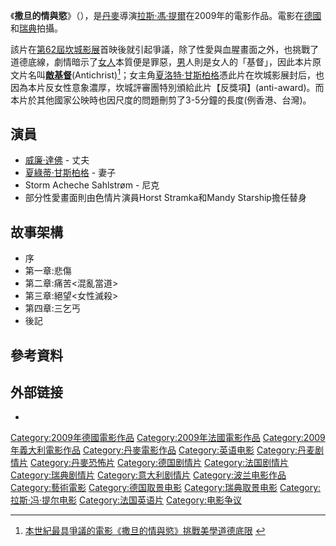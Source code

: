 {{noteTA
|T=zh-hans:反基督者; zh-tw:撒旦的情與慾; zh-hk:失落伊甸園;
|1=zh-hans:反基督者; zh-tw:撒旦的情與慾; zh-hk:失落伊甸園;
}}
{{Infobox film
| name = 撒旦的情與慾
| original_name = ''Antichrist''
| image = 
| caption = 
| director = [[拉斯·馮·提爾|拉斯·馮·提爾]]
| producer = Meta Louise Foldager
| writer = 拉斯·馮·提爾
| narrator = Willem Dafoe
| starring = [[威廉·達佛|威廉·達佛]]<br />[[夏洛特·甘斯柏格|夏綠蒂·甘斯柏格]]
| cinematography = Anthony Dod Mantle
| editing = Anders Refn
| studio = Zentropa
| distributor = Nordisk Film 
| released = {{flagicon|Denmark}}2009年5月20日<br />{{flagicon|Germany}} 2009年9月10日<br />{{flagicon|Taiwan}}2009年11月13日<ref>[http://app2.atmovies.com.tw/film/faen60870984 (台灣 開眼電影網)]</ref>
<br />[http://www.imdb.com/title/tt0870984/imdb ]</ref>
| runtime = 103分鐘<br>108分鐘
| country = {{DEN}}<br />{{GER}}<br />{{FRA}}<br />{{SWE}}<br />{{ITA}}<br />{{POL}}
| language = [[英語|英語]]
| budget = $11,000,000
| gross = $16,680,836
| followed_by = 
| hk_name = 失落伊甸园
| tw_name = 撒旦的情與慾
| cn_name = 反基督者
}}
《'''撒旦的情與慾'''》（{{lang-en|''Antichrist''}}），是[[丹麥|丹麥]]導演[[拉斯·馮·提爾|拉斯·馮·提爾]]在2009年的電影作品。電影在[[德國|德國]]和[[瑞典|瑞典]]拍攝。

該片在[[第62屆坎城影展|第62屆坎城影展]]首映後就引起爭議，除了性愛與血腥畫面之外，也挑戰了道德底線，劇情暗示了[[女人|女人]]本質便是罪惡，[[男|男]]人則是女人的「基督」，因此本片原文片名叫'''[[敵基督|敵基督]]'''(Antichrist)<ref>[http://tw.movies.yahoo.com/movieheadline/d/a/090817/3/geg.html 本世紀最具爭議的電影《撒旦的情與慾》挑戰美學道德底限] {{webarchive|url=https://web.archive.org/web/20140311135141/http://tw.movies.yahoo.com/movieheadline/d/a/090817/3/geg.html |date=2014-03-11 }}</ref>；女主角[[夏洛特·甘斯柏格|夏洛特·甘斯柏格]]憑此片在坎城影展封后，也因為本片反女性意象濃厚，坎城評審團特別頒給此片【反獎項】(anti-award)。而本片於其他國家公映時也因尺度的問題刪剪了3-5分鐘的長度(例香港、台灣)。

== 演員 ==
*[[威廉·達佛|威廉·達佛]] - 丈夫
*[[夏洛特·甘斯柏格|夏綠蒂·甘斯柏格]] - 妻子
* Storm Acheche Sahlstrøm - 尼克
*部分性愛畫面則由色情片演員Horst Stramka和Mandy Starship擔任替身

== 故事架構 ==
*序
*第一章:悲傷
*第二章:痛苦<混亂當道>
*第三章:絕望<女性滅殺>
*第四章:三乞丐
*後記

== 參考資料 ==
{{reflist}}

==外部链接==
*{{imdb title|0870984}}

{{拉斯·馮·提爾}}
{{DEFAULTSORT:Antichrist}}
[[Category:2009年德國電影作品|Category:2009年德國電影作品]]
[[Category:2009年法國電影作品|Category:2009年法國電影作品]]
[[Category:2009年義大利電影作品|Category:2009年義大利電影作品]]
[[Category:丹麥電影作品|Category:丹麥電影作品]]
[[Category:英语电影|Category:英语电影]]
[[Category:丹麦剧情片|Category:丹麦剧情片]]
[[Category:丹麥恐怖片|Category:丹麥恐怖片]]
[[Category:德国剧情片|Category:德国剧情片]]
[[Category:法国剧情片|Category:法国剧情片]]
[[Category:瑞典剧情片|Category:瑞典剧情片]]
[[Category:意大利剧情片|Category:意大利剧情片]]
[[Category:波兰电影作品|Category:波兰电影作品]]
[[Category:藝術電影|Category:藝術電影]]
[[Category:德国取景电影|Category:德国取景电影]]
[[Category:瑞典取景电影|Category:瑞典取景电影]]
[[Category:拉斯·冯·提尔电影|Category:拉斯·冯·提尔电影]]
[[Category:法国英语片|Category:法国英语片]]
[[Category:电影争议|Category:电影争议]]